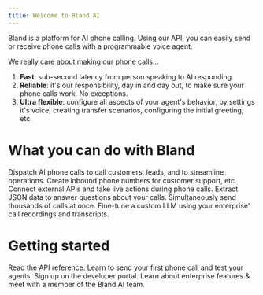 ```yaml
---
title: Welcome to Bland AI
---
```



Bland is a platform for AI phone calling. Using our API, you can easily send or receive phone calls with a programmable voice agent.

We really care about making our phone calls...
1. **Fast**: sub-second latency from person speaking to AI responding.
2. **Reliable**: it's our responsibility, day in and day out, to make sure your phone calls work. No exceptions.
3. **Ultra flexible**: configure all aspects of your agent's behavior, by settings it's voice, creating transfer scenarios, configuring the initial greeting, etc.

# What you can do with Bland
<CardGroup cols={2}>
  <Card title="Send phone calls" icon="phone-arrow-up-right" href="api-v1/post/calls.mdx">
    Dispatch AI phone calls to call customers, leads, and to streamline operations.
  </Card>
  <Card title="Set up inbound numbers" icon="phone-arrow-down-left" href="api-v1/post/inbound-purchase.mdx">
    Create inbound phone numbers for customer support, etc.
  </Card>
  <Card title="Do live function calling" icon="bolt" href="tutorials/custom-tools.mdx">
    Connect external APIs and take live actions during phone calls.
  </Card>
  <Card title="Extract structured data from calls" icon="brackets-curly" href="api-v1/post/calls-id-analyze.mdx">
    Extract JSON data to answer questions about your calls.
  </Card>
  <Card title="Create call campaigns" icon="megaphone" href="api-v1/post/batches.mdx">
    Simultaneously send thousands of calls at once.
  </Card>
  <Card title="Fine-tune a custom LLM" icon="microchip-ai" href="https://forms.default.com/361589">
    Fine-tune a custom LLM using your enterprise' call recordings and transcripts.
  </Card>
</CardGroup>

# Getting started
<CardGroup cols={2}>
  <Card title="API Reference" icon="code" href="/api-v1">
    Read the API reference.
  </Card>
  <Card title="Starter guide" icon="rocket-launch" href="starter-guide.mdx">
    Learn to send your first phone call and test your agents.
  </Card>
  <Card title="Get your keys" icon="key" href="https://app.bland.ai">
    Sign up on the developer portal.
  </Card>
  <Card title="Enterprise" icon="building" href="https://forms.default.com/361589">
    Learn about enterprise features & meet with a member of the Bland AI team.
  </Card>
</CardGroup>
